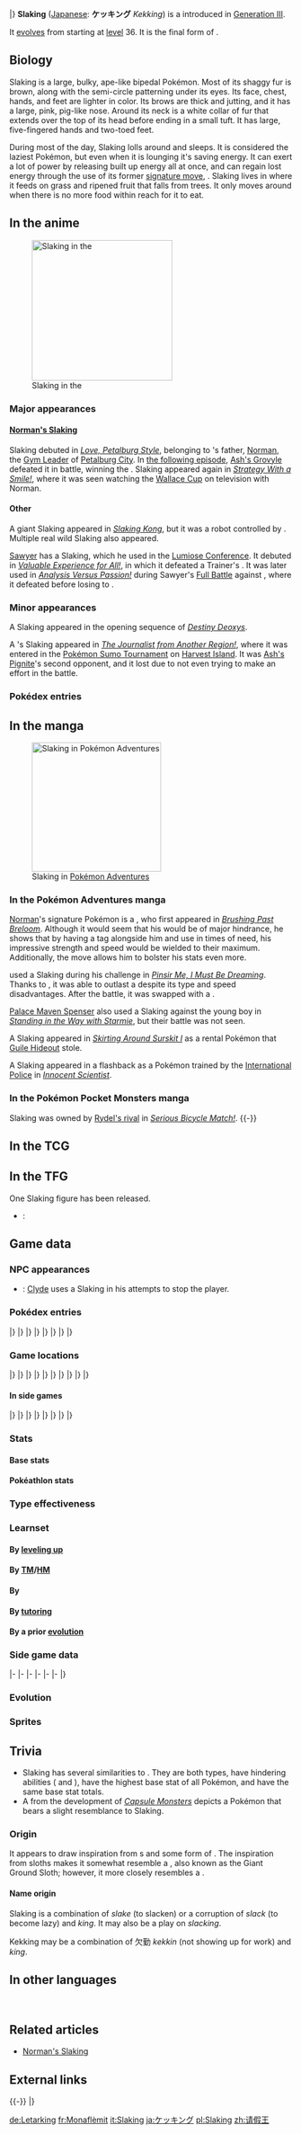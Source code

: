 {{PokémonPrevNext/Head|type=Normal}}
{{PokémonPrevNext/GO|species=Slaking}}
{{PokémonPrevNext/Pokémon|type=Normal|prevnum=288|prev=Vigoroth|nextnum=290|next=Nincada|round=none}}
{{PokémonPrevNext/Disambig|species=Slaking}}
|}
{{Pokémon Infobox
|name=Slaking
|jname=ケッキング
|jtranslit=Kekkingu
|tmname=Kekking
|ndex=289
|hdex=038
|hdex6=039
|u2dex=278
|fbrow=164
|typebox=1
|type1=Normal
|category=Lazy
|height-ftin=6'07"
|height-m=2.0
|weight-lbs=287.7
|weight-kg=130.5
|abilityn=1
|abilitylayout=1
|ability1=Truant
|egggroupn=1
|egggroup1=Field
|eggcycles=15
|evtotal=3
|evhp=3
|expyield=252
|oldexp=210
|lv100exp=1,250,000
|gendercode=127
|color=Brown
|catchrate=45
|body=12
|pokefordex=slaking
|generation=3
|friendship=70
}}
'''Slaking''' ([[List of Japanese Pokémon names|Japanese]]: '''ケッキング''' ''Kekking'') is a {{type|Normal}} {{OBP|Pokémon|species}} introduced in [[Generation III]].

It [[Evolution|evolves]] from {{p|Vigoroth}} starting at [[level]] 36. It is the final form of {{p|Slakoth}}.

==Biology==
Slaking is a large, bulky, ape-like bipedal Pokémon. Most of its shaggy fur is brown, along with the semi-circle patterning under its eyes. Its face, chest, hands, and feet are lighter in color. Its brows are thick and jutting, and it has a large, pink, pig-like nose. Around its neck is a white collar of fur that extends over the top of its head before ending in a small tuft. It has large, five-fingered hands and two-toed feet.

During most of the day, Slaking lolls around and sleeps. It is considered the laziest Pokémon, but even when it is lounging it's saving energy. It can exert a lot of power by releasing built up energy all at once, and can regain lost energy through the use of its former [[signature move]], {{m|Slack Off}}. Slaking lives in {{DL|List of Pokémon by habitat|Forest Pokémon|forests,}} where it feeds on grass and ripened fruit that falls from trees. It only moves around when there is no more food within reach for it to eat.

==In the anime==
[[File:Sawyer Slaking.png|left|thumb|250px|Slaking in the {{pkmn|anime}}]]
===Major appearances===
====[[Norman's Slaking]]====
Slaking debuted in ''[[AG069|Love, Petalburg Style]]'', belonging to {{an|May}}'s father, [[Norman]], the [[Gym Leader]] of [[Petalburg City]]. In [[AG070|the following episode]], [[Ash's Grovyle]] defeated it in battle, winning {{Ash}} the {{badge|Balance}}. Slaking appeared again in ''[[DP079|Strategy With a Smile!]]'', where it was seen watching the [[Wallace Cup]] on television with Norman.

====Other====
A giant Slaking appeared in ''[[AG179|Slaking Kong]]'', but it was a robot controlled by {{TRT}}. Multiple real wild Slaking also appeared.

[[Sawyer]] has a Slaking, which he used in the [[Lumiose Conference]]. It debuted in ''[[XY126|Valuable Experience for All!]]'', in which it defeated a Trainer's {{p|Medicham}}. It was later used in ''[[XY127|Analysis Versus Passion!]]'' during Sawyer's [[Full Battle]] against {{Ash}}, where it defeated {{AP|Hawlucha}} before losing to {{AP|Talonflame}}.

===Minor appearances===
A Slaking appeared in the opening sequence of ''[[M07|Destiny Deoxys]]''.

A {{pkmn|Trainer}}'s Slaking appeared in ''[[BW134|The Journalist from Another Region!]]'', where it was entered in the [[Pokémon Sumo Tournament]] on [[Harvest Island]]. It was [[Ash's Pignite]]'s second opponent, and it lost due to not even trying to make an effort in the battle.

===Pokédex entries===
{{Animedexheader|Hoenn}}
{{Animedexbody|AG069|Slaking|May's Pokédex|Slaking, the Lazy Pokémon. Slaking lives most of its life asleep, eating only grasses that grow within its reach.}}
{{Animedexfooter/Pokémon|''Advanced Generation''|Hoenn}}
{{Animedexheader|Kalos}}
{{Animedexbody|XY127|Slaking|Serena's Pokédex|Slaking, the Lazy Pokémon. Slaking lies down most of the time. It gets up and moves only when there is no more grass close by to eat.}}
{{Animedexfooter/Pokémon|''XY''|Kalos}}

==In the manga==
[[File:Norman Slaking Adventures.png|thumb|230px|Slaking in [[Pokémon Adventures]]]]
===In the Pokémon Adventures manga===
{{main|Norman's Slaking}}
[[Norman]]'s signature Pokémon is a {{TP|Norman|Slaking}}, who first appeared in ''[[PS186| Brushing Past Breloom]]''. Although it would seem that his {{a|Truant|Ability}} would be of major hindrance, he shows that by having a {{p|Spinda}} tag alongside him and use {{m|Skill Swap}} in times of need, his impressive strength and speed would be wielded to their maximum. Additionally, the move {{m|Bulk Up}} allows him to bolster his stats even more.

{{adv|Emerald}} used a Slaking during his {{DL|Battle Frontier (Generation III)|Battle Factory}} challenge in ''[[PS306|Pinsir Me, I Must Be Dreaming]]''. Thanks to {{m|Slack Off}}, it was able to outlast a {{p|Hitmonlee}} despite its type and speed disadvantages. After the battle, it was swapped with a {{p|Linoone}}.

[[Palace Maven Spenser]] also used a Slaking against the young boy in ''[[PS325|Standing in the Way with Starmie]]'', but their battle was not seen.

A Slaking appeared in ''[[PS315|Skirting Around Surskit I]]'' as a rental Pokémon that [[Guile Hideout]] stole.

A Slaking appeared in a flashback as a Pokémon trained by the [[International Police]] in ''[[PS528|Innocent Scientist]]''.

===In the Pokémon Pocket Monsters manga===
Slaking was owned by [[Rydel's rival]] in ''[[PMRS17|Serious Bicycle Match!]]''.
{{-}}

==In the TCG==
{{main|Slaking (TCG)}}

==In the TFG==
One Slaking figure has been released.
* {{TFG|Groundbreakers}}: {{TFG ID|Groundbreakers|Slaking|28}}

==Game data==
===NPC appearances===
* {{ga|Pokémon Ranger}}: [[Go-Rock Quads|Clyde]] uses a Slaking in his attempts to stop the player.

===Pokédex entries===
{{Dex/Header|type=Normal}}
{{Dex/NA|gen=III}}
{{Dex/Gen|gen=III}}
{{Dex/Entry1|v=Ruby|t=FFF|entry=Slaking spends all day lying down and lolling about. It eats grass growing within its reach. If it eats all the grass it can reach, this Pokémon reluctantly moves to another spot.}}
{{Dex/Entry1|v=Sapphire|t=FFF|entry=Wherever Slaking lives, rings of over a yard in diameter appear in grassy fields. They are made by the Pokémon as it eats all the grass within reach while lying prone on the ground.}}
{{Dex/Entry1|v=Emerald|t=FFF|entry=Hordes of Slaking gather around trees when fruits come into season. They wait around patiently for ripened fruits to fall out of the trees.}}
{{Dex/Entry2|v=FireRed|v2=LeafGreen|entry=It is the world's most slothful Pokémon. However, it can exert horrifying power by releasing pent-up energy all at once.}}
|}
|}
{{Dex/Gen|gen=IV}}
{{Dex/Entry3|v=Diamond|v2=Pearl|v3=Platinum|entry=The world's laziest Pokémon. When it is lounging, it is actually saving energy for striking back.}}
{{Dex/Entry2|v=HeartGold|v2=SoulSilver|entry=The world's laziest Pokémon. It moves to another spot when there's no food left within its reach.}}
|}
|}
{{Dex/Gen|gen=V}}
{{Dex/Entry2|v=Black|v2=White|t=FFF|entry=The world's laziest Pokémon. When it is lounging, it is actually saving energy for striking back.}}
{{Dex/Entry2|v=Black 2|v2=White 2|t=FFF|entry=This Pokémon lives lying on its side. It only rolls over and moves when there is no more grass to eat.}}
|}
|}
{{Dex/Gen|gen=VI}}
{{Dex/Entry1|v=X|t=FFF|entry=The world's laziest Pokémon. It moves to another spot when there's no food left within its reach.}}
{{Dex/Entry1|v=Y|entry=It is the world's most slothful Pokémon. However, it can exert horrifying power by releasing pent-up energy all at once.}}
{{Dex/Entry1|t=FFF|v=Omega Ruby|entry=Slaking spends all day lying down and lolling about. It eats grass growing within its reach. If it eats all the grass it can reach, this Pokémon reluctantly moves to another spot.}}
{{Dex/Entry1|t=FFF|v=Alpha Sapphire|entry=Wherever Slaking live, rings of over a yard in diameter appear in grassy fields. They are made by the Pokémon as it eats all the grass within reach while lying prone on the ground.}}
|}
|}
{{Dex/Footer}}

===Game locations===
{{Availability/Header|type=Normal}}
{{Availability/NA|gen=III}}
{{Availability/Gen|gen=III}}
{{Availability/Entry2|v=Ruby|v2=Sapphire|t=FFF|t2=FFF|area=[[Evolution|Evolve]] {{p|Vigoroth}}}}
{{Availability/Entry1|v=Emerald|t=FFF|area=[[Evolution|Evolve]] {{p|Vigoroth}}}}
{{Availability/Entry2/None|v=FireRed|v2=LeafGreen}}
{{Availability/Entry1/None|v=Colosseum}}
{{Availability/Entry1/None|v=XD|link=Pokémon XD: Gale of Darkness}}
|}
|}
{{Availability/Gen|gen=IV}}
{{Availability/Entry2|v=Diamond|v2=Pearl|area=[[Evolution|Evolve]] {{p|Vigoroth}}}}
{{Availability/Entry1|v=Platinum|area=[[Evolution|Evolve]] {{p|Vigoroth}}}}
{{Availability/Entry2|v=HeartGold|v2=SoulSilver|area=[[Evolution|Evolve]] {{p|Vigoroth}}}}
{{Availability/Entry1|v=Pal Park|color=71AD64|link=Pal Park|area={{DL|List of Pokémon by Pal Park location|Forest}}}}
|}
|}
{{Availability/Gen|gen=V}}
{{Availability/Entry1/None|v=Black}}
{{Availability/Entry1|v=White|area=[[Evolution|Evolve]] {{p|Vigoroth}}}}
{{Availability/Entry2|v=Black 2|v2=White 2|t=FFF|area=[[Pinwheel Forest]] (inner; {{DL|Phenomenon|rustling grass}})}}
|}
|}
{{Availability/Gen|gen=VI}}
{{Availability/Entry2/None|v=X|v2=Y}}
{{Availability/Entry2|v=Omega Ruby|v2=Alpha Sapphire|t=FFF|t2=FFF|area=[[Evolution|Evolve]] {{p|Vigoroth}}}}
|}
|}
{{Availability/Gen|gen=VII}}
{{Availability/Entry2|v=Sun|v2=Moon|area=[[Evolution|Evolve]] {{p|Vigoroth}}}}
{{Availability/Entry2/None|v=Ultra Sun|v2=Ultra Moon}}
|}
|}
{{Availability/Footer}}

====In side games====
{{Availability/Header|type=Normal}}
{{Availability/NA|gen=III}}
{{Availability/Gen|gen=III}}
{{Availability/Entry1|v=Pinball: R&S|link=Pokémon Pinball: Ruby & Sapphire|color={{ruby color}}|t=FFF|area=[[Evolution|Evolve]] {{p|Vigoroth}}}}
{{Availability/Entry1|v=Trozei!|color={{yellow color}}|area=Endless Level 62, Forever Level 12, Pair Trozei, [[Mr. Who's Den]]}}
{{Availability/Entry2|v=MD Red|v2=MD Blue|link=Pokémon Mystery Dungeon: Red Rescue Team and Blue Rescue Team|area=[[Evolution|Evolve]] {{p|Vigoroth}}}}
{{Availability/Entry1|v=Ranger|link=Pokémon Ranger (game)|area=[[Olive Jungle]]}}
|}
|}
{{Availability/Gen|gen=IV}}
{{Availability/Entry2|v=MD Time|v2=MD Darkness|link=Pokémon Mystery Dungeon: Explorers of Time and Explorers of Darkness|area=[[Crevice Cave]] (B1-B10, Lower Crevice Cave B1-B4), [[Mt. Avalanche]] (B1-B19)}}
{{Availability/Entry1|v=MD Sky|link=Pokémon Mystery Dungeon: Explorers of Sky|area=[[Crevice Cave]] (B1-B10, Lower Crevice Cave B1-B4), [[Mt. Avalanche]] (B1-B19)}}
|}
|}
{{Availability/Gen|gen=V}}
{{Availability/Entry1|1|v=Rumble Blast|color={{fire color}}|area=Canyon: [[Rugged Flats]] (Post-ending)}}
{{Availability/Entry1|1|v=Rumble U|color={{fire color}}|area=[[Adventure Area#Unexpected Land|Adventure Area: Unexpected Land]], [[Magical Lake#Dual Launchers|Magical Lake: Dual Launchers]]}}
|}
|}
{{Availability/Gen|gen=VI}}
{{Availability/Entry1|1|v=Battle Trozei|color={{defense color}}|area=[[Safari Jungle#Monday Stage 1|Safari Jungle: Stage 1]]{{dotw|Mo}}}}
{{Availability/Entry1|1|v=Shuffle|color={{beauty color}}|area=Event: ''[[Special Stages#Great Challenge|Slaking Appears]]''}}
{{Availability/Entry1|1|v=Rumble World|color={{fire color}}|area=[[Legend Terrain#Bastion of Beginnings|Legend Terrain: Bastion of Beginnings]] <small>(Back Boss)</small>}}
|}
|}
{{Availability/Footer}}

===Stats===
====Base stats====
{{BaseStats
|type=Normal
|HP=     150
|Attack= 160
|Defense=100
|SpAtk=   95
|SpDef=   65
|Speed=  100}}

====Pokéathlon stats====
{{Pokéthlon
|type=Normal
|Speed=1
|SpeedMax=1
|Power=5
|PowerMax=5
|Technique=1
|TechniqueMax=2
|Stamina=4
|StaminaMax=5
|Jump=2
|JumpMax=2
}}

===Type effectiveness===
{{TypeEffectiveness
|type1=Normal
|Normal=  100
|Fighting=200
|Flying=  100
|Poison=  100
|Ground=  100
|Rock=    100
|Bug=     100
|Ghost=     0
|Steel=   100
|Fire=    100
|Water=   100
|Grass=   100
|Electric=100
|Psychic= 100
|Ice=     100
|Dragon=  100
|Dark=    100
|Fairy=   100
|notes=yes
|normal=yes
|newghost=1}}

===Learnset===
====By [[Level|leveling up]]====
{{learnlist/levelh/7|Slaking|Normal|Normal|3}}
{{learnlist/level7|1|Swagger|Normal|Status|&mdash;|85|15}}
{{learnlist/level7|1|Hammer Arm|Fighting|Physical|100|90|10}}
{{learnlist/level7|1|Punishment|Dark|Physical|&mdash;|100|5}}
{{learnlist/level7|1|Fling|Dark|Physical|&mdash;|100|10}}
{{learnlist/level7|1|Scratch|Normal|Physical|40|100|35||'''}}
{{learnlist/level7|1|Yawn|Normal|Status|&mdash;|&mdash;|10}}
{{learnlist/level7|1|Encore|Normal|Status|&mdash;|100|5}}
{{learnlist/level7|1|Slack Off|Normal|Status|&mdash;|&mdash;|10}}
{{learnlist/level7|{{tt|Evo.|Learned upon evolving}}|Swagger|Normal|Status|&mdash;|85|15}}
{{learnlist/level7|6|Encore|Normal|Status|&mdash;|100|5}}
{{learnlist/level7|9|Slack Off|Normal|Status|&mdash;|&mdash;|10}}
{{learnlist/level7|14|Feint Attack|Dark|Physical|60|&mdash;|20}}
{{learnlist/level7|17|Amnesia|Psychic|Status|&mdash;|&mdash;|20}}
{{learnlist/level7|23|Covet|Normal|Physical|60|100|25||'''}}
{{learnlist/level7|27|Chip Away|Normal|Physical|70|100|20||'''}}
{{learnlist/level7|33|Counter|Fighting|Physical|&mdash;|100|20}}
{{learnlist/level7|39|Flail|Normal|Physical|&mdash;|100|15||'''}}
{{learnlist/level7|47|Fling|Dark|Physical|&mdash;|100|10}}
{{learnlist/level7|53|Punishment|Dark|Physical|&mdash;|100|5}}
{{learnlist/level7|61|Hammer Arm|Fighting|Physical|100|90|10}}
{{learnlist/levelf/7|Slaking|Normal|Normal|3}}

====By [[TM]]/[[HM]]====
{{learnlist/tmh/7|Slaking|Normal|Normal|3}}
{{learnlist/tm7|TM01|Work Up|Normal|Status|&mdash;|&mdash;|30}}
{{learnlist/tm7|TM05|Roar|Normal|Status|&mdash;|&mdash;|20}}
{{learnlist/tm7|TM06|Toxic|Poison|Status|&mdash;|90|10}}
{{learnlist/tm7|TM08|Bulk Up|Fighting|Status|&mdash;|&mdash;|20}}
{{learnlist/tm7|TM10|Hidden Power|Normal|Special|60|100|15}}
{{learnlist/tm7|TM11|Sunny Day|Fire|Status|&mdash;|&mdash;|5}}
{{learnlist/tm7|TM12|Taunt|Dark|Status|&mdash;|100|20}}
{{learnlist/tm7|TM13|Ice Beam|Ice|Special|90|100|10}}
{{learnlist/tm7|TM14|Blizzard|Ice|Special|110|70|5}}
{{learnlist/tm7|TM15|Hyper Beam|Normal|Special|150|90|5||'''}}
{{learnlist/tm7|TM17|Protect|Normal|Status|&mdash;|&mdash;|10}}
{{learnlist/tm7|TM18|Rain Dance|Water|Status|&mdash;|&mdash;|5}}
{{learnlist/tm7|TM21|Frustration|Normal|Physical|&mdash;|100|20||'''}}
{{learnlist/tm7|TM22|Solar Beam|Grass|Special|120|100|10}}
{{learnlist/tm7|TM23|Smack Down|Rock|Physical|50|100|15}}
{{learnlist/tm7|TM24|Thunderbolt|Electric|Special|90|100|15}}
{{learnlist/tm7|TM25|Thunder|Electric|Special|110|70|10}}
{{learnlist/tm7|TM26|Earthquake|Ground|Physical|100|100|10}}
{{learnlist/tm7|TM27|Return|Normal|Physical|&mdash;|100|20||'''}}
{{learnlist/tm7|TM30|Shadow Ball|Ghost|Special|80|100|15}}
{{learnlist/tm7|TM31|Brick Break|Fighting|Physical|75|100|15}}
{{learnlist/tm7|TM32|Double Team|Normal|Status|&mdash;|&mdash;|15}}
{{learnlist/tm7|TM35|Flamethrower|Fire|Special|90|100|15}}
{{learnlist/tm7|TM38|Fire Blast|Fire|Special|110|85|5}}
{{learnlist/tm7|TM39|Rock Tomb|Rock|Physical|60|95|15}}
{{learnlist/tm7|TM40|Aerial Ace|Flying|Physical|60|&mdash;|20}}
{{learnlist/tm7|TM42|Facade|Normal|Physical|70|100|20||'''}}
{{learnlist/tm7|TM44|Rest|Psychic|Status|&mdash;|&mdash;|10}}
{{learnlist/tm7|TM45|Attract|Normal|Status|&mdash;|100|15}}
{{learnlist/tm7|TM47|Low Sweep|Fighting|Physical|65|100|20}}
{{learnlist/tm7|TM48|Round|Normal|Special|60|100|15||'''}}
{{learnlist/tm7|TM52|Focus Blast|Fighting|Special|120|70|5}}
{{learnlist/tm7|TM56|Fling|Dark|Physical|&mdash;|100|10}}
{{learnlist/tm7|TM60|Quash|Dark|Status|&mdash;|100|15}}
{{learnlist/tm7|TM65|Shadow Claw|Ghost|Physical|70|100|15}}
{{learnlist/tm7|TM68|Giga Impact|Normal|Physical|150|90|5||'''}}
{{learnlist/tm7|TM78|Bulldoze|Ground|Physical|60|100|20}}
{{learnlist/tm7|TM80|Rock Slide|Rock|Physical|75|90|10}}
{{learnlist/tm7|TM87|Swagger|Normal|Status|&mdash;|85|15}}
{{learnlist/tm7|TM88|Sleep Talk|Normal|Status|&mdash;|&mdash;|10}}
{{learnlist/tm7|TM90|Substitute|Normal|Status|&mdash;|&mdash;|10}}
{{learnlist/tm7|TM100|Confide|Normal|Status|&mdash;|&mdash;|20}}
{{learnlist/tmf/7|Slaking|Normal|Normal|3}}

====By {{pkmn|breeding}}====
{{learnlist/breedh/7|Slaking|Normal|Normal|3}}
{{learnlist/breed7|{{MSP|427|Buneary}}{{MSP|428|Lopunny}}{{MSP|504|Patrat}}{{MSP|505|Watchog}}{{MSP|572|Minccino}}{{MSP|765|Oranguru}}|After You|Normal|Status|&mdash;|&mdash;|15}}
{{learnlist/breed7|{{MSP|206|Dunsparce}}{{MSP|324|Torkoal}}{{MSP|363|Spheal}}{{MSP|364|Sealeo}}{{MSP|365|Walrein}}{{MSP|432|Purugly}}<br>{{MSP|650|Chespin}}{{MSP|651|Quilladin}}{{MSP|652|Chesnaught}}{{MSP|674|Pancham}}{{MSP|675|Pangoro}}|Body Slam|Normal|Physical|85|100|15||'''}}
{{learnlist/breed7|{{MSP|028|Sandslash}}{{MSP|335|Zangoose}}|Crush Claw|Normal|Physical|75|95|10||'''}}
{{learnlist/breed7|{{MSP|322|Numel}}{{MSP|323|Camerupt}}{{MSP|324|Torkoal}}{{MSP|399|Bidoof}}{{MSP|400|Bibarel}}|Curse|Ghost|Status|&mdash;|&mdash;|10}}
{{learnlist/breed7|{{MSP|112|Rhydon}}{{MSP|217|Ursaring}}{{MSP|289|Slaking}}{{MSP|464|Rhyperior}}{{MSP|500|Emboar}}{{MSP|555|Darmanitan}}<br>{{MSP|652|Chesnaught}}{{MSP|660|Diggersby}}{{MSP|675|Pangoro}}{{MSP|759|Stufful}}{{MSP|760|Bewear}}|Hammer Arm|Fighting|Physical|100|90|10}}
{{learnlist/breed7|{{MSP|051|Dugtrio}}{{MSP|051A|Dugtrio}}{{MSP|052|Meowth}}{{MSP|052A|Meowth}}{{MSP|053|Persian}}{{MSP|053A|Persian}}<br>{{MSP|083|Farfetch'd}}{{MSP|336|Seviper}}{{MSP|359|Absol}}{{MSP|434|Stunky}}{{MSP|435|Skuntank}}{{MSP|461|Weavile}}<br>{{MSP|509|Purrloin}}{{MSP|510|Liepard}}{{MSP|571|Zoroark}}|Night Slash|Dark|Physical|70|100|15}}
{{learnlist/breed7|{{MSP|019|Rattata}}{{MSP|019A|Rattata}}{{MSP|020|Raticate}}{{MSP|020A|Raticate}}{{MSP|056|Mankey}}{{MSP|057|Primeape}}<br>{{MSP|128|Tauros}}{{MSP|197|Umbreon}}{{MSP|206|Dunsparce}}{{MSP|335|Zangoose}}{{MSP|359|Absol}}{{MSP|418|Buizel}}<br>{{MSP|419|Floatzel}}{{MSP|509|Purrloin}}{{MSP|510|Liepard}}{{MSP|522|Blitzle}}{{MSP|523|Zebstrika}}{{MSP|570|Zorua}}<br>{{MSP|571|Zoroark}}{{MSP|587|Emolga}}{{MSP|626|Bouffalant}}{{MSP|734|Yungoos}}{{MSP|735|Gumshoos}}|Pursuit|Dark|Physical|40|100|20}}
{{learnlist/breed7|{{MSP|027|Sandshrew}}{{MSP|027A|Sandshrew}}{{MSP|028|Sandslash}}{{MSP|028A|Sandslash}}{{MSP|050|Diglett}}{{MSP|051|Dugtrio}}<br>{{MSP|052|Meowth}}{{MSP|052A|Meowth}}{{MSP|053|Persian}}{{MSP|053A|Persian}}{{MSP|083|Farfetch'd}}{{MSP|215|Sneasel}}<br>{{MSP|216|Teddiursa}}{{MSP|217|Ursaring}}{{MSP|255|Torchic}}{{MSP|256|Combusken}}{{MSP|257|Blaziken}}{{MSP|264|Linoone}}<br>{{MSP|288|Vigoroth}}{{MSP|335|Zangoose}}{{MSP|352|Kecleon}}{{MSP|359|Absol}}{{MSP|431|Glameow}}{{MSP|432|Purugly}}<br>{{MSP|434|Stunky}}{{MSP|435|Skuntank}}{{MSP|503|Samurott}}{{MSP|509|Purrloin}}{{MSP|510|Liepard}}{{MSP|529|Drilbur}}<br>{{MSP|530|Excadrill}}{{MSP|613|Cubchoo}}{{MSP|614|Beartic}}{{MSP|631|Heatmor}}{{MSP|674|Pancham}}{{MSP|675|Pangoro}}|Slash|Normal|Physical|70|100|20||'''}}
{{learnlist/breed7|{{MSP|293|Whismur}}{{MSP|294|Loudred}}{{MSP|295|Exploud}}|Sleep Talk|Normal|Status|&mdash;|&mdash;|10}}
{{learnlist/breed7|{{MSP|216|Teddiursa}}{{MSP|217|Ursaring}}{{MSP|325|Spoink}}{{MSP|326|Grumpig}}{{MSP|363|Spheal}}{{MSP|364|Sealeo}}<br>{{MSP|365|Walrein}}{{MSP|702|Dedenne}}|Snore|Normal|Special|50|100|15||'''}}
{{learnlist/breed7|{{MSP|190|Aipom}}{{MSP|424|Ambipom}}{{MSP|572|Minccino}}{{MSP|573|Cinccino}}|Tickle|Normal|Status|&mdash;|100|20}}
{{learnlist/breedf/7|Slaking|Normal|Normal|3}}

====By [[Move Tutor|tutoring]]====
{{learnlist/tutorh/7|Slaking|Normal|Normal|3}}
{{learnlist/tutor7|After You|Normal|Status|—|—|15|||no|yes}}
{{learnlist/tutor7|Block|Normal|Status|—|—|5|||no|yes}}
{{learnlist/tutor7|Covet|Normal|Physical|60|100|25||'''|no|yes}}
{{learnlist/tutor7|Fire Punch|Fire|Physical|75|100|15|||no|yes}}
{{learnlist/tutor7|Focus Punch|Fighting|Physical|150|100|20|||no|yes}}
{{learnlist/tutor7|Gunk Shot|Poison|Physical|120|80|5|||no|yes}}
{{learnlist/tutor7|Ice Punch|Ice|Physical|75|100|15|||no|yes}}
{{learnlist/tutor7|Icy Wind|Ice|Special|55|95|15|||no|yes}}
{{learnlist/tutor7|Low Kick|Fighting|Physical|—|100|20|||no|yes}}
{{learnlist/tutor7|Shock Wave|Electric|Special|60|—|20|||no|yes}}
{{learnlist/tutor7|Snore|Normal|Special|50|100|15||'''|no|yes}}
{{learnlist/tutor7|Stomping Tantrum|Ground|Physical|75|100|10|||no|yes}}
{{learnlist/tutor7|Thunder Punch|Electric|Physical|75|100|15|||no|yes}}
{{learnlist/tutor7|Water Pulse|Water|Special|60|100|20|||no|yes}}
{{learnlist/tutorf/7|Slaking|Normal|Normal|3}}

====By a prior [[evolution]]====
{{learnlist/prevoh/7|Slaking|Normal|Normal|3}}
{{learnlist/prevo7|287|Slakoth|||||Play Rough|Fairy|Physical|90|90|10}}
{{learnlist/prevo7|288|Vigoroth|||||Reversal|Fighting|Physical|—|100|15}}
{{learnlist/prevo7|288|Vigoroth|||||Focus Energy|Normal|Status|—|—|30}}
{{learnlist/prevo7|288|Vigoroth|||||Uproar|Normal|Special|90|100|10|'''|{{sup/7|SM}}}}
{{learnlist/prevo7|288|Vigoroth|||||Fury Swipes|Normal|Physical|18|80|15|'''}}
{{learnlist/prevo7|288|Vigoroth|||||Endure|Normal|Status|—|—|10}}
{{learnlist/prevo7|288|Vigoroth|||||Focus Punch|Fighting|Physical|150|100|20||{{sup/7|SM}}}}
{{learnlist/prevof/7|Slaking|Normal|Normal|3}}

===Side game data===
{{Spindata/Head|type=Normal}}
{{Spindata/PinballRS|col=3|type=Normal|ndex=289|acquisition=Evolve|evolved=yes}}
{{Spindata/Trozei|col=3|type=Normal|ndex=289|rarity=Rare}}
|-
{{Spindata/MDRB|col=6|type=Normal|ndex=289
|body=1
|rate=Evolve
|area=Energetic Forest
|P1=When I get serious, you'd best watch out, too.
|P2=It appears that I have only half my HP left.
|P3=I'm weary... I'm out of all the power I conserved...
|PL=Hmm... It appears that I've gained a level.
}}
|-
{{Spindata/MDTDS|col=6|type=Normal|ndex=289
|body=1
|rate=-12
|IQ=C
}}
|-
{{Spindata/Ranger|col=6|type=Normal
|group=Normal
|fieldpower=3
|field=Crush
|loop=17
|MinEXP=200
|MaxEXP=250
|browser=Slaking powerfully slaps the ground with both palms to cause tremors.
}}
|-
{{Spindata/RumbleBlast|col=6|type=Normal
|att=5
|def=3
|speed=4
}}
|-
{{Spindata/Battle Trozei|col=3|type=Normal|ndex=289
|power=3
|skill=True Strength
|skilldesc=Increases damage dealt when energy levels are half or less.
}}
{{Spindata/Shuffle|col=3|type=Normal|ndex=289|num=597
|min=80
|max=115
|raisemaxlevel=5
|skill=Risk-Taker
|skilldesc=Increases damage randomly.
}}
|-
{{Spindata/GO|col=6|type=Normal|ndex=289
|hatch=N/A
|buddy=5
|evolution=N/A
|stamina=273
|attack=290
|defense=183
|fast={{m|Yawn}}
|special={{m|Hyper Beam}}, {{m|Play Rough}}, {{m|Earthquake}}
}}
|}

===Evolution===
{{Evobox-3
|type1=Normal
|pictype=art
|no1=287
|name1=Slakoth
|type1-1=Normal
|evo1={{bag|Rare Candy}} <br>{{color2|000|Level|Level 18}}
|no2=288
|name2=Vigoroth
|type1-2=Normal
|evo2={{bag|Rare Candy}} <br>{{color2|000|Level|Level 36}}
|no3=289
|name3=Slaking
|type1-3=Normal}}

===Sprites===
{{Spritebox/Header|type=Normal}}
{{Spritebox/NA|gen=III}}
{{Spritebox/3|ndex=289}}
{{Spritebox/4|ndex=289}}
{{Spritebox/5|ndex=289}}
{{Spritebox/6|ndex=289}}
{{Spritebox/7|ndex=289}}
{{Spritebox/Footer|289|Slaking}}

==Trivia==
* Slaking has several similarities to {{p|Regigigas}}. They are both {{t|Normal}} types, have hindering abilities ({{a|Truant}} and {{a|Slow Start}}), have the highest base {{stat|Attack}} stat of all {{type|Normal}} Pokémon, and have the same base stat totals.
* A {{DL|List of unused Pokémon and character designs|Godzillante & Gorillaimo|pre-alpha sketch}} from the development of ''[[Capsule Monsters]]'' depicts a Pokémon that bears a slight resemblance to Slaking.

===Origin===
It appears to draw inspiration from {{wp|sloth}}s and some form of {{wp|ape}}. The inspiration from sloths makes it somewhat resemble a ''{{wp|Megatherium}}'', also known as the Giant Ground Sloth; however, it more closely resembles a {{wp|gorilla}}.

====Name origin====
Slaking is a combination of ''slake'' (to slacken) or a corruption of ''slack'' (to become lazy) and ''king''. It may also be a play on ''slacking''.

Kekking may be a combination of 欠勤 ''kekkin'' (not showing up for work) and ''king''.

==In other languages==
{{Other languages|type=Normal|type2=Normal
|ja=ケッキング ''Kekking''|jameaning=From {{tt|欠勤 ''kekkin''|absence}} and ''king''
|fr=Monaflèmit|frmeaning=From ''monarch'' and {{tt|''flemme''|slacking off}}
|es=Slaking|esmeaning=Same as English name
|de=Letarking|demeaning=From {{tt|''lethargisch''|lethargic}} and ''king''
|it=Slaking|itmeaning=Same as English name
|ko=게을킹 ''Geulking''|komeaning=From {{tt|게으르다 ''ge'eureuda''|to be lazy}} and ''king''
|zh_cmn=請假王 / 请假王 ''Qǐngjiàwáng''|zh_cmnmeaning=From {{tt|請假 ''qǐngjià''|to request for a leave of absence}} and {{tt|王 ''wáng''|king}}
|ru=Слакинг ''Slaking''|rumeaning=Transcription of English name
}}
<br clear="left">

==Related articles==
* [[Norman's Slaking]]

==External links==

{{-}}
{{PokémonPrevNext/Head|type=Normal}}
{{PokémonPrevNext/Pokémon|type=Normal|prevnum=288|prev=Vigoroth|nextnum=290|next=Nincada}}
|}
{{Project Pokédex notice}}

[[de:Letarking]]
[[fr:Monaflèmit]]
[[it:Slaking]]
[[ja:ケッキング]]
[[pl:Slaking]]
[[zh:请假王]]